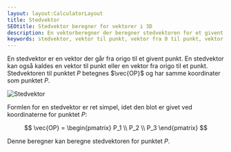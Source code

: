 ```yaml
---
layout: layout:CalculatorLayout
title: Stedvektor
SEOtitle: Stedvektor beregner for vektorer i 3D
description: En vektorberegner der beregner stedvektoren for et givent punkt i 3D
keywords: stedvektor, vektor til punkt, vektor fra 0 til punkt, vektor 3d
---
```



En stedvektor er en vektor der går fra origo til et givent punkt. En stedvektor kan også kaldes en vektor til punkt eller en vektor fra origo til et punkt. Stedvektoren til punktet $P$ betegnes $\vec{OP}$ og har samme koordinater som punktet $P$.

![Stedvektor](/img/vektor/3d/stedvektor.svg)

Formlen for en stedvektor er ret simpel, idet den blot er givet ved koordinaterne for punktet $P$:

$$
\vec{OP} = \begin{pmatrix} P_1 \\ P_2 \\ P_3 \end{pmatrix}
$$

Denne beregner kan beregne stedvektoren for punktet $P$.

<Calculator client:only />
